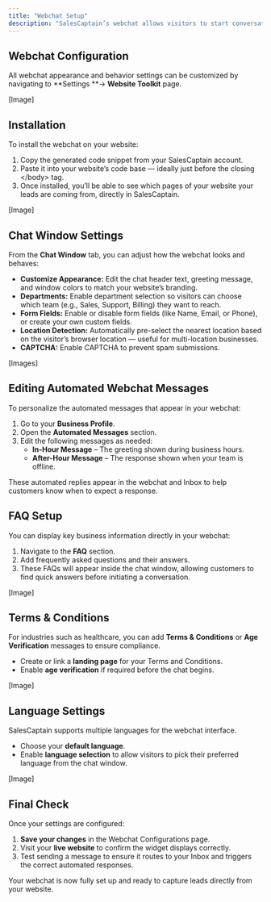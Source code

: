 ```yaml
---
title: "Webchat Setup"
description: "SalesCaptain’s webchat allows visitors to start conversations directly from your website by automatically routing new messages to your Inbox and helping your team respond faster. You can fully customize the widget’s look, behavior, and automated responses to fit your brand and business hours."
---
```


## **Webchat Configuration**

All webchat appearance and behavior settings can be customized by navigating to \*\*Settings \*\*-\> **Website Toolkit** page.

[Image]

## **Installation**

To install the webchat on your website:

1. Copy the generated code snippet from your SalesCaptain account.
2. Paste it into your website’s code base — ideally just before the closing \</body\> tag.
3. Once installed, you’ll be able to see which pages of your website your leads are coming from, directly in SalesCaptain.

[Image]

## **Chat Window Settings**

From the **Chat Window** tab, you can adjust how the webchat looks and behaves:

- **Customize Appearance:** Edit the chat header text, greeting message, and window colors to match your website’s branding.
- **Departments:** Enable department selection so visitors can choose which team (e.g., Sales, Support, Billing) they want to reach.
- **Form Fields:** Enable or disable form fields (like Name, Email, or Phone), or create your own custom fields.
- **Location Detection:** Automatically pre-select the nearest location based on the visitor’s browser location — useful for multi-location businesses.
- **CAPTCHA:** Enable CAPTCHA to prevent spam submissions.

[Images]

## **Editing Automated Webchat Messages**

To personalize the automated messages that appear in your webchat:

1. Go to your **Business Profile**.
2. Open the **Automated Messages** section.
3. Edit the following messages as needed:
   - **In-Hour Message** – The greeting shown during business hours.
   - **After-Hour Message** – The response shown when your team is offline.

These automated replies appear in the webchat and Inbox to help customers know when to expect a response.

## **FAQ Setup**

You can display key business information directly in your webchat:

1. Navigate to the **FAQ** section.
2. Add frequently asked questions and their answers.
3. These FAQs will appear inside the chat window, allowing customers to find quick answers before initiating a conversation.

[Image]

## **Terms & Conditions**

For industries such as healthcare, you can add **Terms & Conditions** or **Age Verification** messages to ensure compliance.

- Create or link a **landing page** for your Terms and Conditions.
- Enable **age verification** if required before the chat begins.

[Image]

## **Language Settings**

SalesCaptain supports multiple languages for the webchat interface.

- Choose your **default language**.
- Enable **language selection** to allow visitors to pick their preferred language from the chat window.

[Image]

## **Final Check**

Once your settings are configured:

1. **Save your changes** in the Webchat Configurations page.
2. Visit your **live website** to confirm the widget displays correctly.
3. Test sending a message to ensure it routes to your Inbox and triggers the correct automated responses.

Your webchat is now fully set up and ready to capture leads directly from your website.